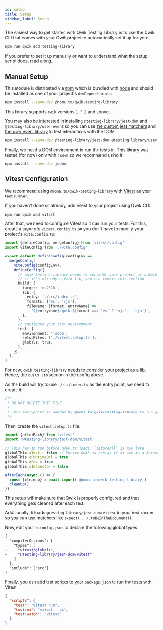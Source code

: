 ```yaml
---
id: setup
title: Setup
sidebar_label: Setup
---
```


The easiest way to get started with Qwik Testing Library is to use the Qwik CLI
that comes with your Qwik project to automatically set it up for you:

```bash npm2yarn
npm run qwik add testing-library
```

If you prefer to set it up manually or want to understand what the setup script
does, read along...

## Manual Setup

This module is distributed via [npm][npm] which is bundled with [node][node] and
should be installed as one of your project's `devDependencies`:

```bash npm2yarn
npm install --save-dev @noma.to/qwik-testing-library
```

This library supports `qwik` versions `1.7.2` and above.

You may also be interested in installing `@testing-library/jest-dom` and
`@testing-library/user-event` so you can use [the custom jest
matchers][jest-dom] and [the user event library][user-event] to test
interactions with the DOM.

```bash npm2yarn
npm install --save-dev @testing-library/jest-dom @testing-library/user-event
```

Finally, we need a DOM environment to run the tests in. This library was tested
(for now) only with `jsdom` so we recommend using it:

```bash npm2yarn
npm install --save-dev jsdom
```

[npm]: https://www.npmjs.com/
[node]: https://nodejs.org
[jest-dom]: https://github.com/testing-library/jest-dom
[user-event]: https://github.com/testing-library/user-event

## Vitest Configuration

We recommend using `@noma.to/qwik-testing-library` with [Vitest][] as your test
runner.

If you haven't done so already, add vitest to your project using Qwik CLI:

```bash npm2yarn
npm run qwik add vitest
```

After that, we need to configure Vitest so it can run your tests. For this,
create a _separate_ `vitest.config.ts` so you don't have to modify your
project's `vite.config.ts`:

```ts title="vitest.config.ts"
import {defineConfig, mergeConfig} from 'vitest/config'
import viteConfig from './vite.config'

export default defineConfig(configEnv =>
  mergeConfig(
    viteConfig(configEnv),
    defineConfig({
      // qwik-testing-library needs to consider your project as a Qwik lib
      // if it's already a Qwik lib, you can remove this section
      build: {
        target: 'es2020',
        lib: {
          entry: './src/index.ts',
          formats: ['es', 'cjs'],
          fileName: (format, entryName) =>
            `${entryName}.qwik.${format === 'es' ? 'mjs' : 'cjs'}`,
        },
      },
      // configure your test environment
      test: {
        environment: 'jsdom',
        setupFiles: ['./vitest.setup.ts'],
        globals: true,
      },
    }),
  ),
)
```

For now, `qwik-testing-library` needs to consider your project as a lib. Hence,
the `build.lib` section in the config above.

As the build will try to use `./src/index.ts` as the entry point, we need to
create it:

```ts title="src/index.ts"
/**
 * DO NOT DELETE THIS FILE
 *
 * This entrypoint is needed by @noma.to/qwik-testing-library to run your tests
 */
```

Then, create the `vitest.setup.ts` file:

```ts title="vitest.setup.ts"
import {afterEach} from 'vitest'
import '@testing-library/jest-dom/vitest'

// This has to run before qdev.ts loads. `beforeAll` is too late
globalThis.qTest = false // Forces Qwik to run as if it was in a Browser
globalThis.qRuntimeQrl = true
globalThis.qDev = true
globalThis.qInspector = false

afterEach(async () => {
  const {cleanup} = await import('@noma.to/qwik-testing-library')
  cleanup()
})
```

This setup will make sure that Qwik is properly configured and that everything
gets cleaned after each test.

Additionally, it loads `@testing-library/jest-dom/vitest` in your test runner so
you can use matchers like `expect(...).toBeInTheDocument()`.

Now, edit your `tsconfig.json` to declare the following global types:

```diff title="tsconfig.json"
{
  "compilerOptions": {
    "types": [
+     "vitest/globals",
+     "@testing-library/jest-dom/vitest"
    ]
  },
  "include": ["src"]
}
```

[vitest]: https://vitest.dev/

Finally, you can add test scripts to your `package.json` to run the tests with
Vitest

```json title="package.json"
{
  "scripts": {
    "test": "vitest run",
    "test:ui": "vitest --ui",
    "test:watch": "vitest"
  }
}
```
